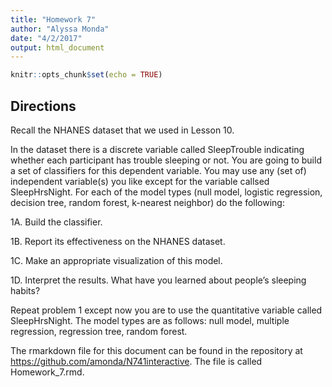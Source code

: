 ```yaml
---
title: "Homework 7"
author: "Alyssa Monda"
date: "4/2/2017"
output: html_document
---
```


```r
knitr::opts_chunk$set(echo = TRUE)
```

## Directions

Recall the NHANES dataset that we used in Lesson 10.

In the dataset there is a discrete variable called SleepTrouble indicating whether each participant has trouble sleeping or not. You are going to build a set of classifiers for this dependent variable. You may use any (set of) independent variable(s) you like except for the variable callsed SleepHrsNight.
For each of the model types (null model, logistic regression, decision tree, random forest, k-nearest neighbor) do the following:

1A. Build the classifier.

1B. Report its effectiveness on the NHANES dataset.

1C. Make an appropriate visualization of this model.

1D. Interpret the results. What have you learned about people's sleeping habits?

Repeat problem 1 except now you are to use the quantitative variable called SleepHrsNight. The model types are as follows: null model, multiple regression, regression tree, random forest.

The rmarkdown file for this document can be found in the repository at <https://github.com/amonda/N741interactive>. The file is called Homework_7.rmd. 